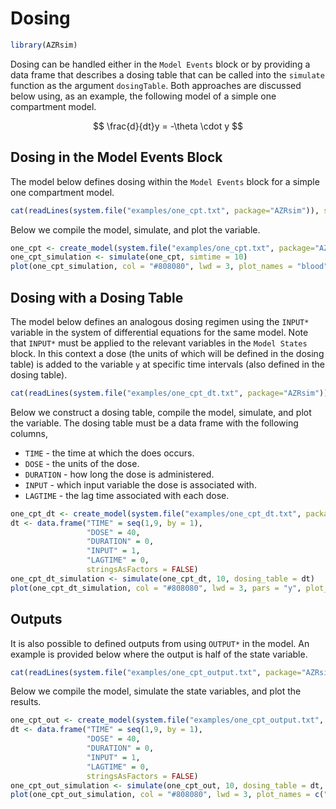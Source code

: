 # Dosing

```r
library(AZRsim)
```

Dosing can be handled either in the `Model Events` block or by providing a data frame that describes a dosing table that can be called into the `simulate` function as the argument `dosingTable`. Both approaches are discussed below using, as an example, the following model of a simple one compartment model.

$$
\frac{d}{dt}y = -\theta \cdot y
$$

## Dosing in the Model Events Block

The model below defines dosing within the `Model Events` block for a simple one compartment model.

```r
cat(readLines(system.file("examples/one_cpt.txt", package="AZRsim")), sep = '\n')
```

Below we compile the model, simulate, and plot the variable.

```r
one_cpt <- create_model(system.file("examples/one_cpt.txt", package="AZRsim"))
one_cpt_simulation <- simulate(one_cpt, simtime = 10)
plot(one_cpt_simulation, col = "#808080", lwd = 3, plot_names = "blood")
```

## Dosing with a Dosing Table

The model below defines an analogous dosing regimen using the `INPUT*` variable in the system of differential equations for the same model. Note that `INPUT*` must be applied to the relevant variables in the `Model States` block. In this context a dose (the units of which will be defined in the dosing table) is added to the variable `y` at specific time intervals (also defined in the dosing table).

```r
cat(readLines(system.file("examples/one_cpt_dt.txt", package="AZRsim")), sep = '\n')
```

Below we construct a dosing table, compile the model, simulate, and plot the variable. The dosing table must be a data frame with the following columns,

* `TIME` - the time at which the does occurs.
* `DOSE` - the units of the dose.
* `DURATION` - how long the dose is administered.
* `INPUT` - which input variable the dose is associated with.
* `LAGTIME` - the lag time associated with each dose.

```r
one_cpt_dt <- create_model(system.file("examples/one_cpt_dt.txt", package="AZRsim"))
dt <- data.frame("TIME" = seq(1,9, by = 1),
                 "DOSE" = 40,
                 "DURATION" = 0,
                 "INPUT" = 1,
                 "LAGTIME" = 0,
                 stringsAsFactors = FALSE)
one_cpt_dt_simulation <- simulate(one_cpt_dt, 10, dosing_table = dt)
plot(one_cpt_dt_simulation, col = "#808080", lwd = 3, pars = "y", plot_names = "blood")
```

## Outputs

It is also possible to defined outputs from using `OUTPUT*` in the model. An example is provided below where the output is half of the state variable.

```r
cat(readLines(system.file("examples/one_cpt_output.txt", package="AZRsim")), sep = '\n')
```

Below we compile the model, simulate the state variables, and plot the results.

```r
one_cpt_out <- create_model(system.file("examples/one_cpt_output.txt", package="AZRsim"))
dt <- data.frame("TIME" = seq(1,9, by = 1),
                 "DOSE" = 40,
                 "DURATION" = 0,
                 "INPUT" = 1,
                 "LAGTIME" = 0,
                 stringsAsFactors = FALSE)
one_cpt_out_simulation <- simulate(one_cpt_out, 10, dosing_table = dt, output = c("y", "OUTPUT1"))
plot(one_cpt_out_simulation, col = "#808080", lwd = 3, plot_names = c("blood (y)", "blood (y/2)"))
```
